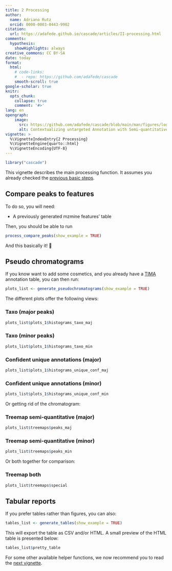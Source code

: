 ```yaml
---
title: 2 Processing
author: 
  name: Adriano Rutz
  orcid: 0000-0003-0443-9902
citation:
  url: https://adafede.github.io/cascade/articles/II-processing.html
comments:
  hypothesis:
    showHighlights: always
creative_commons: CC BY-SA
date: today
format:
  html:
    # code-links:
    #  - repo: https://github.com/adafede/cascade
    smooth-scroll: true
google-scholar: true
knitr:
  opts_chunk:
    collapse: true
    comment: '#>'
lang: en
opengraph:
    image:
      src: https://github.com/adafede/cascade/blob/main/man/figures/logo.svg
      alt: Contextualizing untargeted Annotation with Semi-quantitative Charged Aerosol Detection for pertinent characterization of natural Extracts
vignette: >
  %\VignetteIndexEntry{2 Processing}
  %\VignetteEngine{quarto::html}
  %\VignetteEncoding{UTF-8}
---
```


```r
library("cascade")
```

This vignette describes the main processing function.
It assumes you already checked the [previous basic steps](https://adafede.github.io/cascade/articles/I-basics.html).

## Compare peaks to features

To do so, you will need:

- A previously generated mzmine features' table

Then, you should be able to run

```r
process_compare_peaks(show_example = TRUE)
```

And this basically it! 🚀

## Pseudo chromatograms

If you know want to add some cosmetics, and you already have a [TIMA](https://taxonomicallyinformedannotation.github.io/tima) annotation table, you can then run:

```r
plots_list <- generate_pseudochromatograms(show_example = TRUE)
```

The different plots offer the following views:

### Taxo (major peaks)

```r
plots_list$plots_1$histograms_taxo_maj
```

### Taxo (minor peaks)

```r
plots_list$plots_1$histograms_taxo_min
```

### Confident unique annotations (major)

```r
plots_list$plots_1$histograms_unique_conf_maj
```

### Confident unique annotations (minor)

```r
plots_list$plots_1$histograms_unique_conf_min
```

Or getting rid of the chromatogram:

### Treemap semi-quantitative (major)

```r
plots_list$treemaps$peaks_maj
```

### Treemap semi-quantitative (minor)

```r
plots_list$treemaps$peaks_min
```

Or both together for comparison:

### Treemap both

```r
plots_list$treemaps$special
```

## Tabular reports

If you prefer tables rather than figures, you can also:

```r
tables_list <- generate_tables(show_example = TRUE)
```

This will export the table as CSV and/or HTML.
A small preview of the HTML table is presented below:

```r
tables_list$pretty_table
```

For some other available helper functions, we now recommend you to read the [next vignette](https://adafede.github.io/cascade/articles/III-bonus.html).
